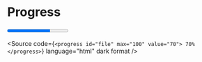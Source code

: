 
<Meta title="Atoms/Form/Progress" />

# Progress

<Unstyled>
  <progress id="file" max="100" value="70">
    70%
  </progress>

  <Source
    code={`
      <progress id="file" max="100" value="70">
        70%
      </progress>
    `}
    language="html"
    dark
    format
  />
</Unstyled>